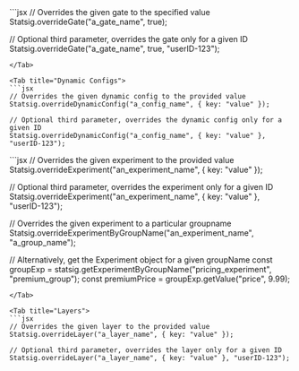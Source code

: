 <Tabs>
<Tab title="Feature Gates">
```jsx
// Overrides the given gate to the specified value
Statsig.overrideGate("a_gate_name", true);

// Optional third parameter, overrides the gate only for a given ID
Statsig.overrideGate("a_gate_name", true, "userID-123");
```
</Tab>

<Tab title="Dynamic Configs">
```jsx
// Overrides the given dynamic config to the provided value
Statsig.overrideDynamicConfig("a_config_name", { key: "value" });

// Optional third parameter, overrides the dynamic config only for a given ID
Statsig.overrideDynamicConfig("a_config_name", { key: "value" }, "userID-123");
```
</Tab>

<Tab title="Experiments">
```jsx
// Overrides the given experiment to the provided value
Statsig.overrideExperiment("an_experiment_name", { key: "value" });

// Optional third parameter, overrides the experiment only for a given ID
Statsig.overrideExperiment("an_experiment_name", { key: "value" }, "userID-123");

// Overrides the given experiment to a particular groupname
Statsig.overrideExperimentByGroupName("an_experiment_name", "a_group_name");

// Alternatively, get the Experiment object for a given groupName
const groupExp = statsig.getExperimentByGroupName("pricing_experiment", "premium_group");
const premiumPrice = groupExp.getValue("price", 9.99);
```
</Tab>

<Tab title="Layers">
```jsx
// Overrides the given layer to the provided value
Statsig.overrideLayer("a_layer_name", { key: "value" });

// Optional third parameter, overrides the layer only for a given ID
Statsig.overrideLayer("a_layer_name", { key: "value" }, "userID-123");
```
</Tab>
</Tabs>
